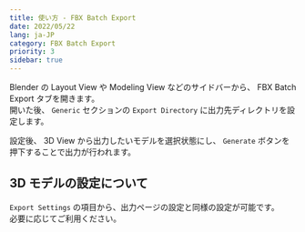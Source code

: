 ```yaml
---
title: 使い方 - FBX Batch Export
date: 2022/05/22
lang: ja-JP
category: FBX Batch Export
priority: 3
sidebar: true
---
```


Blender の Layout View や Modeling View などのサイドバーから、 FBX Batch Export タブを開きます。  
開いた後、 `Generic` セクションの `Export Directory` に出力先ディレクトリを設定します。

設定後、 3D View から出力したいモデルを選択状態にし、 `Generate` ボタンを押下することで出力が行われます。

## 3D モデルの設定について

`Export Settings` の項目から、出力ページの設定と同様の設定が可能です。  
必要に応じてご利用ください。
